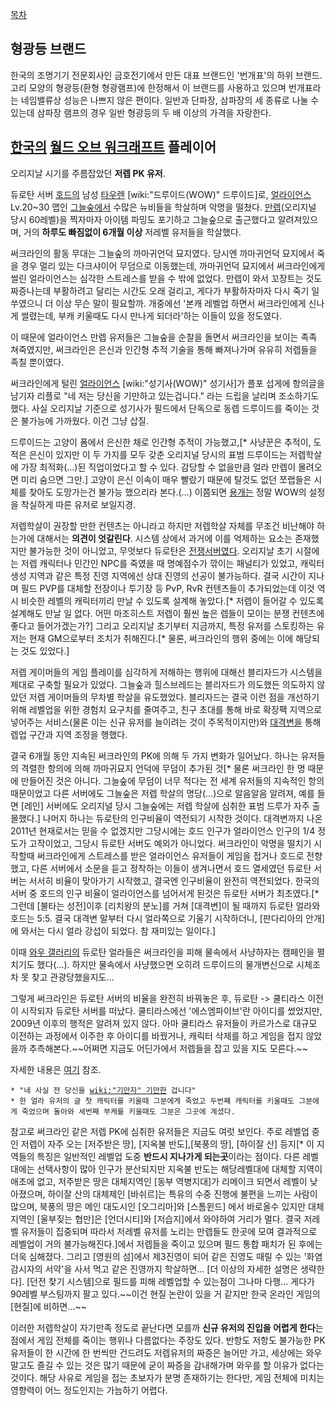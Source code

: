 [[목차]]

== 형광등 브랜드 ==
한국의 조명기기 전문회사인 금호전기에서 만든 대표 브랜드인 '번개표'의 하위 브랜드. 고리 모양의 형광등(환형 형광램프)에 한정해서 이 브랜드를 사용하고 있으며 번개표라는 네임밸류상 성능은 나쁘지 않은 편이다. 일반과 단파장, 삼파장의 세 종류로 나눌 수 있는데 삼파장 램프의 경우 일반 형광등의 두 배 이상의 가격을 자랑한다.

== [[한국]]의 [[월드 오브 워크래프트]] 플레이어 ==
오리지날 시기를 주름잡았던 '''저렙 PK 유저'''.

듀로탄 서버 [[호드]]의 남성 [[타우렌]] [wiki:"드루이드(WOW)" 드루이드]로, [[얼라이언스]] Lv.20~30 맵인 [[그늘숲]]에서 수많은 뉴비들을 학살하며 악명을 떨쳤다. [[만렙]](오리지널 당시 60레벨)을 찍자마자 아이템 파밍도 포기하고 그늘숲으로 출근했다고 알려져있으며, 거의 '''하루도 빠짐없이 6개월 이상''' 저레벨 유저들을 학살했다.

써크라인의 활동 무대는 그늘숲의 까마귀언덕 묘지였다. 당시엔 까마귀언덕 묘지에서 죽을 경우 멀리 있는 다크샤이어 무덤으로 이동했는데, 까마귀언덕 묘지에서 써크라인에게 썰린 얼라이언스는 심각한 스트레스를 받을 수 밖에 없었다. 만렙이 와서 꼬장트는 것도 짜증나는데 부활하려고 달리는 시간도 오래 걸리고, 게다가 부활하자마자 다시 죽기 일쑤였으니 더 이상 무슨 말이 필요할까. 개중에선 '본캐 레벨업 하면서 써크라인에게 신나게 썰렸는데, 부캐 키울때도 다시 만나게 되더라'하는 이들이 있을 정도였다.

이 때문에 얼라이언스 만렙 유저들은 그늘숲을 순찰을 돌면서 써크라인을 보이는 족족 쳐죽였지만, 써크라인은 은신과 인간형 추적 기술을 통해 빠져나가며 유유히 저렙들을 족칠 뿐이였다.

써크라인에게 털린 [[얼라이언스]] [wiki:"성기사(WOW)" 성기사]가 플포 섭게에 항의글을 남기자 리플로 "네 저는 당신을 기만하고 있는겁니다." 라는 드립을 날리며 조소하기도 했다. 사실 오리지날 기준으로 성기사가 필드에서 단독으로 동렙 드루이드를 죽이는 것은 불가능에 가까웠다. 이건 그냥 삽질.

드루이드는 고양이 폼에서 은신한 채로 인간형 추적이 가능했고,[* 사냥꾼은 추적이, 도적은 은신이 있지만 이 두 가지를 모두 갖춘 오리지널 당시의 표범 드루이드는 저렙학살에 가장 최적화(...)된 직업이었다고 할 수 있다. 감당할 수 없을만큼 얼라 만렙이 몰려오면 미리 숨으면 그만.] 고양이 은신 이속이 매우 빨랐기 때문에 탈것도 없던 쪼랩들은 시체를 찾아도 도망가는건 불가능 했으리라 본다.(...) 이쯤되면 [[용개]]는 정말 WOW의 설정을 착실하게 따른 유저로 보일지경.

저렙학살이 권장할 만한 컨텐츠는 아니라고 하지만 저렙학살 자체를 무조건 비난해야 하는가에 대해서는 '''의견이 엇갈린다'''. 시스템 상에서 과거에 이를 억제하는 요소는 존재했지만 불가능한 것이 아니었고, 무엇보다 듀로탄은 [[전쟁서버]]였다. 오리지날 초기 시절에는 저렙 캐릭터나 민간인 NPC를 죽였을 때 명예점수가 깎이는 패널티가 있었고, 캐릭터 생성 지역과 같은 특정 진영 지역에선 상대 진영의 선공이 불가능하다. 결국 시간이 지나며 필드 PVP를 대체할 전장이나 투기장 등 PvP, RvR 컨텐츠들이 추가되었는데 이것 역시 비슷한 레벨의 캐릭터끼리 만날 수 있도록 설계해 놓았다.[* 저렙이 들어갈 수 있도록 설계해도 만날 일 없다. 어떤 마조히스트 저렙이 훨씬 높은 렙들이 모이는 분쟁 컨텐츠에 좋다고 들어가겠는가?] 그리고 오리지날 초기부터 지금까지, 특정 유저를 스토킹하는 유저는 현재 GM으로부터 조치가 취해진다.[* 물론, 써크라인의 행위 중에는 이에 해당되는 것도 있었다.] 

저렙 게이머들의 게임 플레이를 심각하게 저해하는 행위에 대해선 블리자드가 시스템을 제대로 구축할 필요가 있었다. 그늘숲과 힐스브레드는 블리자드가 의도했든 의도하지 않았던 저렙 게이머들의 무차별 학살을 유도했었다. 블리자드는 결국 이런 점을 개선하기 위해 레벨업을 위한 경험치 요구치를 줄여주고, 친구 초대를 통해 바로 확장팩 지역으로 넣어주는 서비스(물론 이는 신규 유저를 늘이려는 것이 주목적이지만)와 [[대격변]]을 통해 렙업 구간과 지역 조정을 행했다.

결국 6개월 동안 지속된 써크라인의 PK에 의해 두 가지 변화가 일어났다. 하나는 유저들의 격렬한 항의에 의해 까마귀묘지 언덕에 무덤이 추가된 것[* 물론 써크라인 한 명 때문에 만들어진 것은 아니다. 그늘숲에 무덤이 너무 적다는 전 세계 유저들의 지속적인 항의 때문이었고 다른 서버에도 그늘숲은 저렙 학살의 명당(...)으로 알음알음 알려져, 예를 들면 [레인] 서버에도 오리지널 당시 그늘숲에는 저렙 학살에 심취한 표범 드루가 자주 출몰했다.] 나머지 하나는 듀로탄의 인구비율이 역전되기 시작한 것이다. 대격변까지 나온 2011년 현재로서는 믿을 수 없겠지만 그당시에는 호드 인구가 얼라이언스 인구의 1/4 정도가 고작이었고, 그당시 듀로탄 서버도 예외가 아니었다. 써크라인이 악명을 떨치기 시작할때 써크라인에게 스트레스를 받은 얼라이언스 유저들이 게임을 접거나 호드로 전향했고, 다른 서버에서 소문을 듣고 정착하는 이들이 생겨나면서 호드 열세였던 듀로탄 서버는 서서히 비율이 맞아가기 시작했고, 결국엔 인구비율이 완전히 역전되었다. 한국의 서버 중 호드의 인구 비율이 얼라이언스를 넘어서게 된것은 듀로탄 서버가 최초였다.[* 그런데 [불타는 성전]이후 [리치왕의 분노]를 거쳐 [대격변]이 될 때까지 듀로탄 얼라와 호드는 5:5. 결국 대격변 말부터 다시 얼라쪽으로 기울기 시작하더니, [판다리아의 안개]에 와서는 다시 얼라 강섭이 되었다. 참 재미있는 일이다.]

이때 [[와우 갤러리]]의 듀로탄 얼라들은 써크라인을 피해 물속에서 사냥하자는 캠페인을 펼치기도 했다(...). 하지만 물속에서 사냥했으면 오히려 드루이드의 물개변신으로 시체조차 못 찾고 관광당했을지도...

그렇게 써크라인은 듀로탄 서버의 비율을 완전히 바꿔놓은 후, 듀로탄 -> 쿨티라스 이전이 시작되자 듀로탄 서버를 떠났다. 쿨티라스에선 '에스엠파이브'란 아이디를 썼었지만, 2009년 이후의 행적은 알려져 있지 않다. 아마 쿨티라스 유저들이 카르가스로 대규모 이전하는 과정에서 이주한 후 아이디를 바꿨거나, 캐릭터 삭제를 하고 게임을 접지 않았을까 추측해본다.~~어쩌면 지금도 어딘가에서 저렙들을 잡고 있을 지도 모른다.~~

자세한 내용은 [http://wtfman.egloos.com/3748256 여기] 참조.

 * "네 사실 전 당신을 [[wiki:"기만자" 기만]]한 겁니다"
 * 한 얼라 유저의 글 첫 캐릭터를 키울때 그분에게 죽었고 두번째 캐릭터를 키울때도 그분에게 죽었으며 돌아와 세번째 부케를 키울때도 그분은 그곳에 계셨다.

참고로 써크라인 같은 저렙 PK에 심취한 유저들은 지금도 여럿 보인다. 주로 레벨업 중인 저렙이 자주 오는 [저주받은 땅], [지옥불 반도],[북풍의 땅], [하이잘 산] 등지[* 이 지역들의 특징은 일반적인 레벨업 도중 '''반드시 지나가게 되는곳'''이라는 점이다. 다른 레벨대에는 선택사항이 많아 인구가 분산되지만 지옥불 반도는 해당레벨대에 대체할 지역이 애초에 없고, 저주받은 땅은 대체지역인 [동부 역병지대]가 리메이크 되면서 레벨이 낮아졌으며, 하이잘 산의 대체제인 [바쉬르]는 특유의 수중 진행에 불편을 느끼는 사람이 많으며, 북풍의 땅은 메인 대도시인 [오그리마]와 [스톰윈드] 에서 바로올수 있지만 대체지역인 [울부짖는 협만]은 [언더시티]와 [저습지]에서 와야하여 거리가 멀다. 결국 저레벨 유저들이 집중되며 따라서 저레벨 유저를 노리는 만렙들도 한곳에 모여 결과적으로 레벨업이 거의 불가능해진다.]에서 저렙들을 죽이고 있으며 필드 통합 패치가 된 후에는 더욱 심해졌다. 그리고 [영원의 섬]에서 제3진영이 되어 같은 진영도 때릴 수 있는 '화염감시자의 서약'을 사서 먹고 같은 진영까지 학살하면... [더 이상의 자세한 설명은 생략한다]. [던전 찾기 시스템]으로 필드를 피해 레벨업할 수 있는점이 그나마 다행... 게다가 90레벨 부스팅까지 팔고 있다.~~이건 현질 논란이 있을 거 같지만 한국 온라인 게임의 [현질]에 비하면...~~ 

이러한 저렙학살이 자기만족 정도로 끝난다면 모를까 '''신규 유저의 진입을 어렵게 한다'''는 점에서 게임 전체를 죽이는 행위나 다름없다는 주장도 있다. 반항도 저항도 불가능한 PK유저들이 한 시간에 한 번씩만 건드려도 저렙유저의 짜증은 늘어만 가고, 세상에는 와우 말고도 즐길 수 있는 것은 많기 때문에 굳이 짜증을 감내해가며 와우를 할 이유가 없다는 것이다. 해당 사유로 게임을 접는 초보자가 분명 존재하기는 한다만, 게임 전체에 미치는 영향력이 어느 정도인지는 가늠하기 어렵다.
